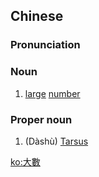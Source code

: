{{also|大数}}
==Chinese==
{{zh-forms|s=大数}}

===Pronunciation===
{{zh-pron
|m=dàshù
|h=pfs=thai-su
|cat=n,pn
}}

===Noun===
{{zh-noun}}

# [[large]] [[number]]

===Proper noun===
{{zh-proper noun}}

# (Dàshù) [[w:Tarsus (city)|Tarsus]]

[[ko:大數]]